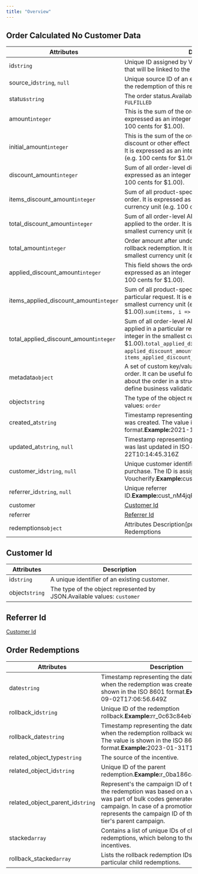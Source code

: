 ```yaml
---
title: "Overview"
---
```


## Order Calculated No Customer Data

| Attributes                                | Description                                                                                                                                                                                                                                                                     |
| ----------------------------------------- | ------------------------------------------------------------------------------------------------------------------------------------------------------------------------------------------------------------------------------------------------------------------------------- |
| id`string`                                | Unique ID assigned by Voucherify of an existing order that will be linked to the redemption of this request.                                                                                                                                                                    |
| source\_id`string`, `null`                | Unique source ID of an existing order that will be linked to the redemption of this request.                                                                                                                                                                                    |
| status`string`                            | The order status.Available values: `CREATED`, `PAID`, `CANCELED`, `FULFILLED`                                                                                                                                                                                                   |
| amount`integer`                           | This is the sum of the order items' amounts. It is expressed as an integer in the smallest currency unit (e.g. 100 cents for $1.00).                                                                                                                                            |
| initial\_amount`integer`                  | This is the sum of the order items' amounts before any discount or other effect (e.g. add missing units) is applied. It is expressed as an integer in the smallest currency unit (e.g. 100 cents for $1.00).                                                                    |
| discount\_amount`integer`                 | Sum of all order-level discounts applied to the order. It is expressed as an integer in the smallest currency unit (e.g. 100 cents for $1.00).                                                                                                                                  |
| items\_discount\_amount`integer`          | Sum of all product-specific discounts applied to the order. It is expressed as an integer in the smallest currency unit (e.g. 100 cents for $1.00).                                                                                                                             |
| total\_discount\_amount`integer`          | Sum of all order-level AND all product-specific discounts applied to the order. It is expressed as an integer in the smallest currency unit (e.g. 100 cents for $1.00).                                                                                                         |
| total\_amount`integer`                    | Order amount after undoing all the discounts through the rollback redemption. It is expressed as an integer in the smallest currency unit (e.g. 100 cents for $1.00).                                                                                                           |
| applied\_discount\_amount`integer`        | This field shows the order-level discount applied. It is expressed as an integer in the smallest currency unit (e.g. 100 cents for $1.00).                                                                                                                                      |
| items\_applied\_discount\_amount`integer` | Sum of all product-specific discounts applied in a particular request. It is expressed as an integer in the smallest currency unit (e.g. 100 cents for $1.00).`sum(items, i => i.applied_discount_amount)`                                                                      |
| total\_applied\_discount\_amount`integer` | Sum of all order-level AND all product-specific discounts applied in a particular request. It is expressed as an integer in the smallest currency unit (e.g. 100 cents for $1.00).`total_applied_discount_amount` = `applied_discount_amount` + `items_applied_discount_amount` |
| metadata`object`                          | A set of custom key/value pairs that you can attach to an order. It can be useful for storing additional information about the order in a structured format. It can be used to define business validation rules or discount formulas.                                           |
| object`string`                            | The type of the object represented by JSON.Available values: `order`                                                                                                                                                                                                            |
| created\_at`string`                       | Timestamp representing the date and time when the order was created. The value is shown in the ISO 8601 format.**Example:**&#x32;021-12-22T10:13:06.487Z                                                                                                                        |
| updated\_at`string`, `null`               | Timestamp representing the date and time when the order was last updated in ISO 8601 format.**Example:**&#x32;021-12-22T10:14:45.316Z                                                                                                                                           |
| customer\_id`string`, `null`              | Unique customer identifier of the customer making the purchase. The ID is assigned by Voucherify.**Example:**&#x63;ust\_7iUa6ICKyU6gH40dBU25kQU1                                                                                                                                |
| referrer\_id`string`, `null`              | Unique referrer ID.**Example:**&#x63;ust\_nM4jqPiaXUvQdVSA6vTRUnix                                                                                                                                                                                                              |
| customer                                  | [Customer Id](#customer-id)                                                                                                                                                                                                                                                     |
| referrer                                  | [Referrer Id](#referrer-id)                                                                                                                                                                                                                                                     |
| redemptions`object`                       | Attributes	Description\[propertyName]	See: Order Redemptions                                                                                                                                                                                                                    |

## Customer Id

| Attributes     | Description                                                             |
| -------------- | ----------------------------------------------------------------------- |
| id`string`     | A unique identifier of an existing customer.                            |
| object`string` | The type of the object represented by JSON.Available values: `customer` |

## Referrer Id

[Customer Id](#customer-id)

## Order Redemptions

| Attributes                          | Description                                                                                                                                                                                                                                        |
| ----------------------------------- | -------------------------------------------------------------------------------------------------------------------------------------------------------------------------------------------------------------------------------------------------- |
| date`string`                        | Timestamp representing the date and time when the redemption was created. The value is shown in the ISO 8601 format.**Example:**&#x32;022-09-02T17:06:56.649Z                                                                                      |
| rollback\_id`string`                | Unique ID of the redemption rollback.**Example:**&#x72;r\_0c63c84eb78ee0a6c0                                                                                                                                                                       |
| rollback\_date`string`              | Timestamp representing the date and time when the redemption rollback was created. The value is shown in the ISO 8601 format.**Example:**&#x32;023-01-31T14:18:37.150Z                                                                             |
| related\_object\_type`string`       | The source of the incentive.                                                                                                                                                                                                                       |
| related\_object\_id`string`         | Unique ID of the parent redemption.**Example:**&#x72;\_0ba186c4824e4881e1                                                                                                                                                                          |
| related\_object\_parent\_id`string` | Represent's the campaign ID of the voucher if the redemption was based on a voucher that was part of bulk codes generated within a campaign. In case of a promotion tier, this represents the campaign ID of the promotion tier's parent campaign. |
| stacked`array`                      | Contains a list of unique IDs of child redemptions, which belong to the stacked incentives.                                                                                                                                                        |
| rollback\_stacked`array`            | Lists the rollback redemption IDs of the particular child redemptions.                                                                                                                                                                             |
